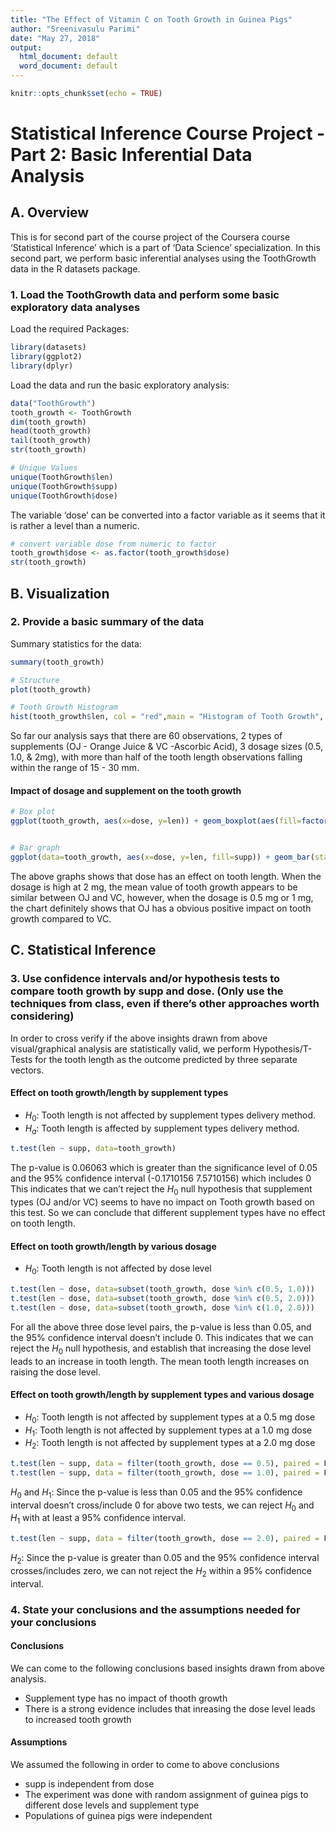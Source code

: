 ```yaml
---
title: "The Effect of Vitamin C on Tooth Growth in Guinea Pigs"
author: "Sreenivasulu Parimi"
date: "May 27, 2018"
output:
  html_document: default
  word_document: default
---
```


```r
knitr::opts_chunk$set(echo = TRUE)
```

# Statistical Inference Course Project - Part 2: Basic Inferential Data Analysis

## A. Overview
This is for second part of the course project of the Coursera course 'Statistical Inference' which is a part of 'Data Science' specialization. In this second part, we perform basic inferential analyses using the ToothGrowth data in the R datasets package.

### 1. Load the ToothGrowth data and perform some basic exploratory data analyses

Load the required Packages:
```r
library(datasets)
library(ggplot2)
library(dplyr)
```

Load the data and run the basic exploratory analysis:
```r
data("ToothGrowth")
tooth_growth <- ToothGrowth
dim(tooth_growth)
head(tooth_growth)
tail(tooth_growth)
str(tooth_growth)

# Unique Values
unique(ToothGrowth$len)
unique(ToothGrowth$supp)
unique(ToothGrowth$dose)
```

The variable 'dose' can be converted into a factor variable as it seems that it is rather a level than a numeric.
```r
# convert variable dose from numeric to factor
tooth_growth$dose <- as.factor(tooth_growth$dose)
str(tooth_growth)
```

## B. Visualization

### 2. Provide a basic summary of the data

Summary statistics for the data:
```r
summary(tooth_growth)
```


```r
# Structure
plot(tooth_growth)

# Tooth Growth Histogram
hist(tooth_growth$len, col = "red",main = "Histogram of Tooth Growth", xlab = "Length (mm)", ylab = "Frequency")
```

So far our analysis says that there are 60 observations, 2 types of supplements (OJ - Orange Juice & VC -Ascorbic Acid), 3 dosage sizes (0.5, 1.0, & 2mg), with more than half of the tooth length observations falling within the range of 15 - 30 mm.

#### Impact of dosage and supplement on the tooth growth

```r
# Box plot
ggplot(tooth_growth, aes(x=dose, y=len)) + geom_boxplot(aes(fill=factor(dose))) + geom_point() + facet_grid(.~supp) + ggtitle("dose and supplement impact on tooth growth")


# Bar graph
ggplot(data=tooth_growth, aes(x=dose, y=len, fill=supp)) + geom_bar(stat="identity",) + facet_grid(. ~ supp) + xlab("Dose in miligrams") + ylab("Tooth length") + guides(fill=guide_legend(title="Supplement type"))
```

The above graphs shows that dose has an effect on tooth length. When the dosage is high at 2 mg, the mean value of tooth growth appears to be similar between OJ and VC, however, when the dosage is 0.5 mg or 1 mg, the chart definitely shows that OJ has a obvious positive impact on tooth growth compared to VC.

## C. Statistical Inference

### 3. Use confidence intervals and/or hypothesis tests to compare tooth growth by supp and dose. (Only use the techniques from class, even if there's other approaches worth considering)

In order to cross verify if the above insights drawn from above visual/graphical analysis are statistically valid, we perform Hypothesis/T-Tests for the tooth length as the outcome predicted by three separate vectors.

#### Effect on tooth growth/length by supplement types

- $H_{0}$: Tooth length is not affected by supplement types delivery method.
- $H_{a}$: Tooth length is affected by supplement types delivery method.

```r
t.test(len ~ supp, data=tooth_growth)
```

The p-value is 0.06063 which is greater than the significance level of 0.05 and the 95% confidence interval (-0.1710156  7.5710156) which includes 0 This indicates that we can't reject the $H_{0}$ null hypothesis that supplement types (OJ and/or VC) seems to have no impact on Tooth growth based on this test. So we can conclude that different supplement types have no effect on tooth length.

#### Effect on tooth growth/length by various dosage

- $H_{0}$: Tooth length is not affected by dose level

```r
t.test(len ~ dose, data=subset(tooth_growth, dose %in% c(0.5, 1.0)))
t.test(len ~ dose, data=subset(tooth_growth, dose %in% c(0.5, 2.0)))
t.test(len ~ dose, data=subset(tooth_growth, dose %in% c(1.0, 2.0)))
```


For all the above three dose level pairs, the p-value is less than 0.05, and the 95% confidence interval doesn't include 0. This indicates that we can reject the $H_{0}$ null hypothesis, and establish that increasing the dose level leads to an increase in tooth length. The mean tooth length increases on raising the dose level.

#### Effect on tooth growth/length by supplement types and various dosage

* $H_{0}$: Tooth length is not affected by supplement types at a 0.5 mg dose
* $H_{1}$: Tooth length is not affected by supplement types at a 1.0 mg dose
* $H_{2}$: Tooth length is not affected by supplement types at a 2.0 mg dose

```r
t.test(len ~ supp, data = filter(tooth_growth, dose == 0.5), paired = F, var.equal = F)
t.test(len ~ supp, data = filter(tooth_growth, dose == 1.0), paired = F, var.equal = F)
```

$H_{0}$ and $H_{1}$: Since the p-value is less than 0.05 and the 95% confidence interval doesn't cross/include 0 for above two tests, we can reject $H_{0}$ and $H_{1}$ with at least a 95% confidence interval.

```r
t.test(len ~ supp, data = filter(tooth_growth, dose == 2.0), paired = F, var.equal = F)
```

$H_{2}$: Since the p-value is greater than 0.05 and the 95% confidence interval crosses/includes zero, we can not reject the $H_{2}$ within a 95% confidence interval.

### 4. State your conclusions and the assumptions needed for your conclusions

#### Conclusions

We can come to the following conclusions based insights drawn from above analysis.

* Supplement type has no impact of thooth growth
* There is a strong evidence includes that inreasing the dose level leads to increased tooth growth


#### Assumptions

We assumed the following in order to come to above conclusions

* supp is independent from dose
* The experiment was done with random assignment of guinea pigs to different dose levels  and supplement type
* Populations of guinea pigs were independent